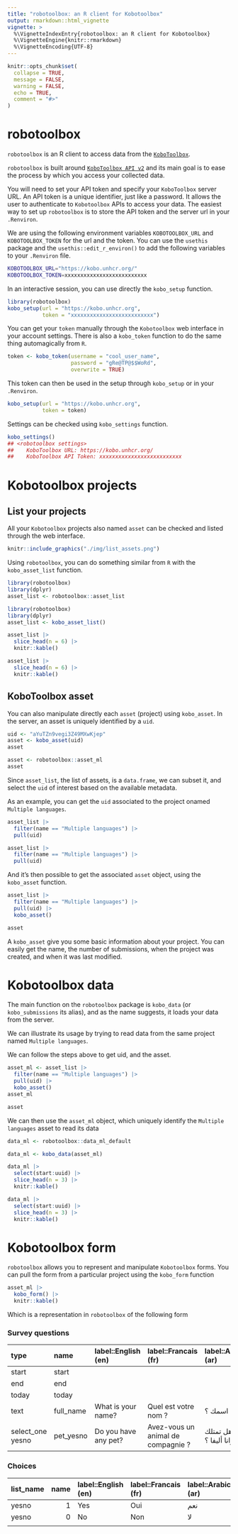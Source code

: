 ```yaml
---
title: "robotoolbox: an R client for Kobotoolbox"
output: rmarkdown::html_vignette
vignette: >
  %\VignetteIndexEntry{robotoolbox: an R client for Kobotoolbox}
  %\VignetteEngine{knitr::rmarkdown}
  %\VignetteEncoding{UTF-8}
---
```


```r
knitr::opts_chunk$set(
  collapse = TRUE,
  message = FALSE,
  warning = FALSE,
  echo = TRUE,
  comment = "#>"
)

```


# robotoolbox

`robotoolbox` is an R client to access data from the [`KoboToolbox`](https://www.kobotoolbox.org).

`robotoolbox` is built around [`KoboToolbox API v2`](https://support.kobotoolbox.org/api.html) and its main goal is to ease the process by which you access your collected data.

You will need to set your API token and specify your `KoboToolbox` server URL. An API token is a unique identifier, just like a password. It allows the user to authenticate to `Kobotoolbox` APIs to access your data. The easiest way to set up `robotoolbox` is to store the API token and the server url in your `.Renviron`.

We are using the following environment variables `KOBOTOOLBOX_URL` and `KOBOTOOLBOX_TOKEN` for the url and the token. You can use the `usethis` package and the `usethis::edit_r_environ()` to add the following variables to your `.Renviron` file.

```bash
KOBOTOOLBOX_URL="https://kobo.unhcr.org/"
KOBOTOOLBOX_TOKEN=xxxxxxxxxxxxxxxxxxxxxxxxxx
```

In an interactive session, you can use directly the `kobo_setup` function.

```r
library(robotoolbox)
kobo_setup(url = "https://kobo.unhcr.org",
           token = "xxxxxxxxxxxxxxxxxxxxxxxxxx")
```

You can get your `token` manually through the `Kobotoolbox` web interface in your account settings. There is also a `kobo_token` function to do the same thing automagically from `R`.

```r
token <- kobo_token(username = "cool_user_name",
                    password = "gRe@TP@$$WoRd",
                    overwrite = TRUE)
```

This token can then be used in the setup through `kobo_setup` or in your `.Renviron`.

```r
kobo_setup(url = "https://kobo.unhcr.org",
           token = token)
```

Settings can be checked using `kobo_settings` function.

```r
kobo_settings()
## <robotoolbox settings>
##    KoboToolbox URL: https://kobo.unhcr.org/
##    KoboToolbox API Token: xxxxxxxxxxxxxxxxxxxxxxxxxx
```

# Kobotoolbox projects

## List your projects

All your `Kobotoolbox` projects also named `asset` can be checked and listed through the web interface.

```r
knitr::include_graphics("./img/list_assets.png")
```

Using `robotoolbox`, you can do something similar from `R` with the `kobo_asset_list` function.

```r
library(robotoolbox)
library(dplyr)
asset_list <- robotoolbox::asset_list
```

```r
library(robotoolbox)
library(dplyr)
asset_list <- kobo_asset_list()

asset_list |>
  slice_head(n = 6) |>
  knitr::kable()
```

```r
asset_list |>
  slice_head(n = 6) |>
  knitr::kable()
```

## KoboToolbox asset

You can also manipulate directly each `asset` (project) using `kobo_asset`. In the server, an asset is uniquely identified by a `uid`.

```r
uid <- "aYuTZn9vegi3Z49MXwKjep"
asset <- kobo_asset(uid)
asset
```

```r
asset <- robotoolbox::asset_ml
asset
```

Since `asset_list`, the list of assets, is a `data.frame`, we can subset it, and select the `uid` of interest based on the available metadata.

As an example, you can get the `uid` associated to the project onamed `Multiple languages`.

```r
asset_list |>
  filter(name == "Multiple languages") |>
  pull(uid)
```

```r
asset_list |>
  filter(name == "Multiple languages") |>
  pull(uid)
```

And it's then possible to get the associated `asset` object, using the `kobo_asset` function.


```r
asset_list |>
  filter(name == "Multiple languages") |>
  pull(uid) |>
  kobo_asset()
```

```r
asset
```

A `kobo_asset` give you some basic information about your project. You can easily get the name, the number of submissions, when the project was created, and when it was last modified.

# Kobotoolbox data

The main function on the `robotoolbox` package is `kobo_data` (or `kobo_submissions` its alias), and as the name suggests, it loads your data from the server.

We can illustrate its usage by trying to read data from the same project named `Multiple languages`.

We can follow the steps above to get uid, and the asset.

```r
asset_ml <- asset_list |>
  filter(name == "Multiple languages") |>
  pull(uid) |>
  kobo_asset()
asset_ml
```

```r
asset
```

We can then use the `asset_ml` object, which uniquely identify the `Multiple languages` asset to read its data

```r
data_ml <- robotoolbox::data_ml_default
```

```r
data_ml <- kobo_data(asset_ml)

data_ml |>
  select(start:uuid) |>
  slice_head(n = 3) |>
  knitr::kable()
```

```r
data_ml |>
  select(start:uuid) |>
  slice_head(n = 3) |>
  knitr::kable()
```

# Kobotoolbox form

`robotoolbox` allows you to represent and manipulate `Kobotoolbox` forms. You can pull the form from a particular project using the `kobo_form` function

```r
asset_ml |>
  kobo_form() |>
  knitr::kable()
```

Which is a representation in `robotoolbox` of the following form


### Survey questions

| type             | name      | label::English (en)  | label::Francais (fr)               | label::Arabic (ar) |
|:-----------------|:----------|:---------------------|:-----------------------------------|:-------------------|
| start            | start     |                      |                                    |                    |
| end              | end       |                      |                                    |                    |
| today            | today     |                      |                                    |                    |
| text             | full_name | What is your name?   | Quel est votre nom ?               | ما اسمك ؟          |
| select_one yesno | pet_yesno | Do you have any pet? | Avez-vous un animal de compagnie ? | هل تمتلك حيوانا أليفا ؟ |


### Choices

| list_name | name | label::English (en) | label::Francais (fr) | label::Arabic (ar) |
|:----------|-----:|:--------------------|:---------------------|:-------------------|
| yesno     |    1 | Yes                 | Oui                  | نعم                |
| yesno     |    0 | No                  | Non                  | لا                 |
|           |      |                     |                      |                    |
